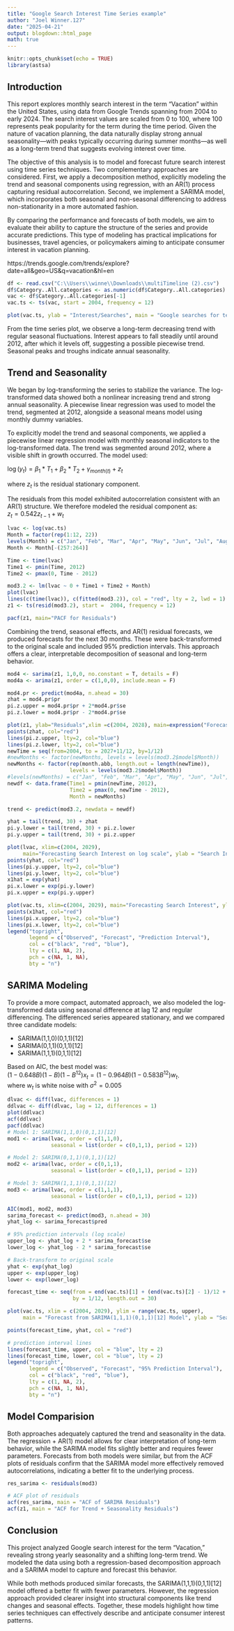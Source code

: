 ```yaml
---
title: "Google Search Interest Time Series example"
author: "Joel Winner.127"
date: "2025-04-21"
output: blogdown::html_page
math: true
---
```


```r
knitr::opts_chunk$set(echo = TRUE)
library(astsa)
```


## Introduction
This report explores monthly search interest in the term "Vacation" within the United States, using data from Google Trends spanning from 2004 to early 2024. The search interest values are scaled from 0 to 100, where 100 represents peak popularity for the term during the time period. Given the nature of vacation planning, the data naturally display strong annual seasonality—with peaks typically occurring during summer months—as well as a long-term trend that suggests evolving interest over time.

The objective of this analysis is to model and forecast future search interest using time series techniques. Two complementary approaches are considered. First, we apply a decomposition method, explicitly modeling the trend and seasonal components using regression, with an AR(1) process capturing residual autocorrelation. Second, we implement a SARIMA model, which incorporates both seasonal and non-seasonal differencing to address non-stationarity in a more automated fashion.

By comparing the performance and forecasts of both models, we aim to evaluate their ability to capture the structure of the series and provide accurate predictions. This type of modeling has practical implications for businesses, travel agencies, or policymakers aiming to anticipate consumer interest in vacation planning.

https://trends.google.com/trends/explore?date=all&geo=US&q=vacation&hl=en 

```r
df <- read.csv("C:\\Users\\winne\\Downloads\\multiTimeline (2).csv")
df$Category..All.categories <- as.numeric(df$Category..All.categories)
vac <- df$Category..All.categories[-1]
vac.ts <- ts(vac, start = 2004, frequency = 12)
```

```r
plot(vac.ts, ylab = "Interest/Searches", main = "Google searches for term 'Vacation'")
```
From the time series plot, we observe a long-term decreasing trend with regular seasonal fluctuations. Interest appears to fall steadily until around 2012, after which it levels off, suggesting a possible piecewise trend. Seasonal peaks and troughs indicate annual seasonality.  

## Trend and Seasonality

We began by log-transforming the series to stabilize the variance. The log-transformed data showed both a nonlinear increasing trend and strong annual seasonality. A piecewise linear regression was used to model the trend, segmented at 2012, alongside a seasonal means model using monthly dummy variables. 

To explicitly model the trend and seasonal components, we applied a piecewise linear regression model with monthly seasonal indicators to the log-transformed data. The trend was segmented around 2012, where a visible shift in growth occurred. The model used:

$\log(y_t) = \beta_1 * T_1 + \beta_2 * T_2 + \gamma_{month(t)} + z_t$  

where $z_t$ is the residual stationary component. 

The residuals from this model exhibited autocorrelation consistent with an AR(1) structure. We therefore modeled the residual component as:  
$z_t = 0.542z_{t-1} +w_t$

```r
lvac <- log(vac.ts)
Month = factor(rep(1:12, 22))
levels(Month) = c("Jan", "Feb", "Mar", "Apr", "May", "Jun", "Jul", "Aug", "Sep", "Oct", "Nov", "Dec")
Month <- Month[-(257:264)]

Time <- time(lvac)
Time1 <- pmin(Time, 2012)
Time2 <- pmax(0, Time - 2012)

mod3.2 <- lm(lvac ~ 0 + Time1 + Time2 + Month)
plot(lvac)
lines(c(time(lvac)), c(fitted(mod3.2)), col = "red", lty = 2, lwd = 1)
z1 <- ts(resid(mod3.2), start =  2004, frequency = 12)

```
```r
pacf(z1, main="PACF for Residuals")
```

Combining the trend, seasonal effects, and AR(1) residual forecasts, we produced forecasts for the next 30 months. These were back-transformed to the original scale and included 95% prediction intervals. This approach offers a clear, interpretable decomposition of seasonal and long-term behavior.

```r
mod4 <- sarima(z1, 1,0,0, no.constant = T, details = F)
mod4a <- arima(z1, order = c(1,0,0), include.mean = F)

mod4.pr <- predict(mod4a, n.ahead = 30)
zhat = mod4.pr$pr
pi.z.upper = mod4.pr$pr + 2*mod4.pr$se
pi.z.lower = mod4.pr$pr - 2*mod4.pr$se

plot(z1, ylab="Residuals",xlim =c(2004, 2028), main=expression("Forecasting "~z[t]))
points(zhat, col="red")
lines(pi.z.upper, lty=2, col="blue")
lines(pi.z.lower, lty=2, col="blue")
newTime = seq(from=2004, to = 2027+11/12, by=1/12)
#newMonths <- factor(newMonths, levels = levels(mod3.2$model$Month))
newMonths <- factor(rep(month.abb, length.out = length(newTime)),
                    levels = levels(mod3.2$model$Month))
#levels(newMonths) = c("Jan", "Feb", "Mar", "Apr", "May", "Jun", "Jul", "Aug", "Sep", "Oct", "Nov", "Dec")
newdf <- data.frame(Time1 = pmin(newTime, 2012),
                    Time2 = pmax(0, newTime - 2012),
                    Month = newMonths)

trend <- predict(mod3.2, newdata = newdf)

yhat = tail(trend, 30) + zhat
pi.y.lower = tail(trend, 30) + pi.z.lower
pi.y.upper = tail(trend, 30) + pi.z.upper

plot(lvac, xlim=c(2004, 2029),
     main="Forecasting Search Interest on log scale", ylab = "Search Interest")
points(yhat, col="red")
lines(pi.y.upper, lty=2, col="blue")
lines(pi.y.lower, lty=2, col="blue")
x1hat = exp(yhat)
pi.x.lower = exp(pi.y.lower)
pi.x.upper = exp(pi.y.upper)
```

```r
plot(vac.ts, xlim=c(2004, 2029), main="Forecasting Search Interest", ylab = "Search Interest")
points(x1hat, col="red")
lines(pi.x.upper, lty=2, col="blue")
lines(pi.x.lower, lty=2, col="blue")
legend("topright",
       legend = c("Observed", "Forecast", "Prediction Interval"),
       col = c("black", "red", "blue"),
       lty = c(1, NA, 2),
       pch = c(NA, 1, NA),
       bty = "n")
```

## SARIMA Modeling

To provide a more compact, automated approach, we also modeled the log-transformed data using seasonal difference at lag 12 and regular differencing. The differenced series appeared stationary, and we compared three candidate models:  

- SARIMA(1,1,0)(0,1,1)[12]  
- SARIMA(0,1,1)(0,1,1)[12]  
- SARIMA(1,1,1)(0,1,1)[12]  

Based on AIC, the best model was:  
$(1-0.648B)(1-B)(1-B^{12})x_t = (1-0.964B)(1-0.583B^{12})w_t$.  
where $w_t$ is white noise with $\sigma^2 = 0.005$  

```r
dlvac <- diff(lvac, differences = 1)              
ddlvac <- diff(dlvac, lag = 12, differences = 1)
plot(ddlvac)
acf(ddlvac)
pacf(ddlvac)
# Model 1: SARIMA(1,1,0)(0,1,1)[12]
mod1 <- arima(lvac, order = c(1,1,0),
              seasonal = list(order = c(0,1,1), period = 12))

# Model 2: SARIMA(0,1,1)(0,1,1)[12]
mod2 <- arima(lvac, order = c(0,1,1),
              seasonal = list(order = c(0,1,1), period = 12))

# Model 3: SARIMA(1,1,1)(0,1,1)[12]
mod3 <- arima(lvac, order = c(1,1,1),
              seasonal = list(order = c(0,1,1), period = 12))

AIC(mod1, mod2, mod3)
sarima_forecast <- predict(mod3, n.ahead = 30)
yhat_log <- sarima_forecast$pred

# 95% prediction intervals (log scale)
upper_log <- yhat_log + 2 * sarima_forecast$se
lower_log <- yhat_log - 2 * sarima_forecast$se

# Back-transform to original scale
yhat <- exp(yhat_log)
upper <- exp(upper_log)
lower <- exp(lower_log)

forecast_time <- seq(from = end(vac.ts)[1] + (end(vac.ts)[2] - 1)/12 + 1/12,
                     by = 1/12, length.out = 30)
```
```r
plot(vac.ts, xlim = c(2004, 2029), ylim = range(vac.ts, upper), 
     main = "Forecast from SARIMA(1,1,1)(0,1,1)[12] Model", ylab = "Search Interest", xlab = "Time")

points(forecast_time, yhat, col = "red")

# prediction interval lines
lines(forecast_time, upper, col = "blue", lty = 2)
lines(forecast_time, lower, col = "blue", lty = 2)
legend("topright",
       legend = c("Observed", "Forecast", "95% Prediction Interval"),
       col = c("black", "red", "blue"),
       lty = c(1, NA, 2),
       pch = c(NA, 1, NA),
       bty = "n")
```

## Model Comparision

Both approaches adequately captured the trend and seasonality in the data. The regression + AR(1) model allows for clear interpretation of long-term behavior, while the SARIMA model fits slightly better and requires fewer parameters. Forecasts from both models were similar, but from the ACF plots of residuals confirm that the SARIMA model more effectively removed autocorrelations, indicating a better fit to the underlying process. 

```r
res_sarima <- residuals(mod3)
```


```r
# ACF plot of residuals
acf(res_sarima, main = "ACF of SARIMA Residuals")
acf(z1, main = "ACF for Trend + Seasonality Residuals")
```

## Conclusion

This project analyzed Google search interest for the term “Vacation,” revealing strong yearly seasonality and a shifting long-term trend. We modeled the data using both a regression-based decomposition approach and a SARIMA model to capture and forecast this behavior.

While both methods produced similar forecasts, the SARIMA(1,1,1)(0,1,1)[12] model offered a better fit with fewer parameters. However, the regression approach provided clearer insight into structural components like trend changes and seasonal effects. Together, these models highlight how time series techniques can effectively describe and anticipate consumer interest patterns.